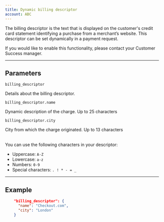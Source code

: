 ```yaml
---
title: Dynamic billing descriptor
account: ABC
---
```


The billing descriptor is the text that is displayed on the customer's credit card statement identifying a purchase from a merchant’s website. This descriptor can be set dynamically in a payment request.

<TipBox variant="info">

If you would like to enable this functionality, please contact your Customer Success manager.

</TipBox>

---

## Parameters

<Table>
<TableHead headers={['Field name', 'Description']} />
<TableBody>
<TableRow>
<TableCell>

`billing_descriptor`

<StatusTag type="optional" />
<TypeTag type="object" />
</TableCell>
<TableCell>

Details about the billing descriptor.

</TableCell>
</TableRow>
<TableRow>
<TableCell>

`billing_descriptor.name`

<StatusTag type="required" />
<TypeTag type="string" />
</TableCell>
<TableCell>

Dynamic description of the charge. Up to 25 characters

</TableCell>
</TableRow>
<TableRow>
<TableCell>

`billing_descriptor.city`

<StatusTag type="required" />
<TypeTag type="string" />
</TableCell>
<TableCell>

City from which the charge originated. Up to 13 characters

</TableCell>
</TableRow>
</TableBody>
</Table>

<TipBox>

You can use the following characters in your descriptor:

*   Uppercase: `A-Z`
*   Lowercase: `a-z`
*   Numbers: `0-9`
*   Special characters: `. ! * - = _`

</TipBox>

---

## Example

```json
    "billing_descriptor": {
      "name": "Checkout.com",
      "city": "London"
    }
```
